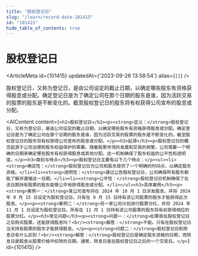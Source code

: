 ```yaml
---
title: "股权登记日"
slug: "/learn/record-date-101415"
id: "101415"
hide_table_of_contents: true
---
```



# 股权登记日

<ArticleMeta id={101415} updatedAt={'2023-09-26 13:58:54'} alias={`[]`} />
<div className='border-solid border-b border-t-0 my-4 border-[var(--ifm-color-gray-300)]' />

股权登记日，又称为登记日，是由公司设定的截止日期，以确定哪些股东有资格获得股息或分配。确定登记日是为了确定公司在那个日期的股东是谁，因为活跃交易的股票的股东是不断变化的。截至股权登记日的股东将有权获得公司宣布的股息或分配。

<AIContent content={`<h2>股权登记日</h2><p><strong>定义：</strong>股权登记日，又称为登记日，是由公司设定的截止日期，以确定哪些股东有资格获得股息或分配。确定登记日是为了确定公司在那个日期的股东是谁，因为活跃交易的股票的股东是不断变化的。截至股权登记日的股东将有权获得公司宣布的股息或分配。</p><h3>起源</h3><p>股权登记日的概念起源于公司治理和股东权益保护的需要。随着股票市场的发展和交易的频繁，公司需要一个明确的日期来确定哪些股东有权获得股息或其他分配。这一机制确保了股东权益的公平性和透明度。</p><h3>类别与特点</h3><p>股权登记日主要有以下几个特点：</p><ul><li><strong>确定性：</strong>股权登记日为公司和股东提供了一个明确的时间点，以确定股东资格。</li><li><strong>透明性：</strong>通过公告股权登记日，公司确保所有股东都能了解并遵循这一日期。</li><li><strong>公平性：</strong>股权登记日机制确保了在该日期持有股票的股东能够公平地获得股息或分配。</li></ul><h3>具体案例</h3><p><strong>案例一：</strong>某公司宣布将在 2024 年 10 月 1 日派发股息，并将 2024 年 9 月 15 日设定为股权登记日。只有在 9 月 15 日持有该公司股票的股东才能获得此次股息。</p><p><strong>案例二：</strong>另一家公司计划进行股票分红，并将 2024 年 11 月 1 日设定为股权登记日。所有在 11 月 1 日持有该公司股票的股东将有权获得相应的股票分红。</p><h3>常见问题</h3><p><strong>问题一：</strong>如果我在股权登记日之后购买股票，还能获得股息吗？<br/><strong>解答：</strong>不能。只有在股权登记日当天持有股票的股东才能获得股息。</p><p><strong>问题二：</strong>股权登记日和除息日有什么区别？<br/><strong>解答：</strong>股权登记日是确定股东资格的日期，而除息日是股息从股票价格中扣除的日期。通常，除息日是在股权登记日之后的一个交易日。</p>`} id={101415} />
